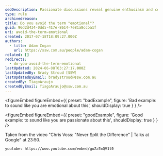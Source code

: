 ```yaml
---
seoDescription: Passionate discussions reveal genuine enthusiasm and conviction.
type: rule
archivedreason:
title: Do you avoid the term "emotional"?
guid: 96d2d434-0dd5-417e-8614-7e81a8ccba1f
uri: avoid-the-term-emotional
created: 2017-07-18T18:09:27.000Z
authors:
  - title: Adam Cogan
    url: https://ssw.com.au/people/adam-cogan
related: []
redirects:
  - do-you-avoid-the-term-emotional
lastUpdated: 2024-06-08T03:27:17.000Z
lastUpdatedBy: Brady Stroud [SSW]
lastUpdatedByEmail: bradystroud@ssw.com.au
createdBy: TiagoAraujo
createdByEmail: TiagoAraujo@ssw.com.au
---
```


<figureEmbed figureEmbed={{
  preset: "badExample",
  figure: 'Bad example: to sound like you are emotional about this',
  shouldDisplay: true
} } />


<figureEmbed figureEmbed={{
  preset: "goodExample",
  figure: 'Good example: to sound like you are passionate about this',
  shouldDisplay: true
} } />

Taken from the video "Chris Voss: "Never Split the Difference" | Talks at Google" at 23:50.

`youtube: https://www.youtube.com/embed/guZa7mQV1l0`
